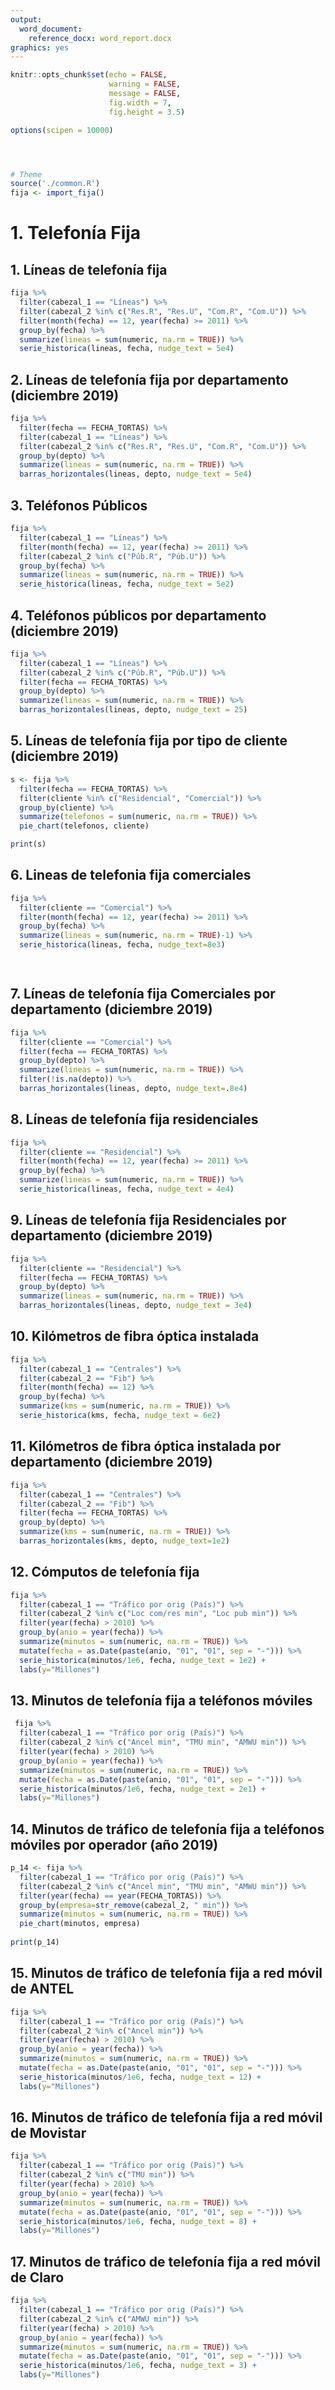 ```yaml
---
output:
  word_document:
    reference_docx: word_report.docx
graphics: yes
---
```


```r
knitr::opts_chunk$set(echo = FALSE, 
                      warning = FALSE,
                      message = FALSE,
                      fig.width = 7, 
                      fig.height = 3.5)

options(scipen = 10000)




# Theme
source('./common.R')
fija <- import_fija()

```


# 1. Telefonía Fija

## 1. Líneas de telefonía fija

```r

fija %>% 
  filter(cabezal_1 == "Líneas") %>% 
  filter(cabezal_2 %in% c("Res.R", "Res.U", "Com.R", "Com.U")) %>% 
  filter(month(fecha) == 12, year(fecha) >= 2011) %>% 
  group_by(fecha) %>% 
  summarize(lineas = sum(numeric, na.rm = TRUE)) %>% 
  serie_historica(lineas, fecha, nudge_text = 5e4)


```

## 2. Líneas de telefonía fija por departamento (diciembre 2019)

```r

fija %>% 
  filter(fecha == FECHA_TORTAS) %>% 
  filter(cabezal_1 == "Líneas") %>% 
  filter(cabezal_2 %in% c("Res.R", "Res.U", "Com.R", "Com.U")) %>% 
  group_by(depto) %>% 
  summarize(lineas = sum(numeric, na.rm = TRUE)) %>% 
  barras_horizontales(lineas, depto, nudge_text = 5e4)

```

## 3. Teléfonos Públicos

```r
fija %>% 
  filter(cabezal_1 == "Líneas") %>% 
  filter(month(fecha) == 12, year(fecha) >= 2011) %>% 
  filter(cabezal_2 %in% c("Púb.R", "Púb.U")) %>% 
  group_by(fecha) %>% 
  summarize(lineas = sum(numeric, na.rm = TRUE)) %>% 
  serie_historica(lineas, fecha, nudge_text = 5e2)

```


## 4. Teléfonos públicos por departamento (diciembre 2019)
```r
fija %>% 
  filter(cabezal_1 == "Líneas") %>% 
  filter(cabezal_2 %in% c("Púb.R", "Púb.U")) %>% 
  filter(fecha == FECHA_TORTAS) %>% 
  group_by(depto) %>% 
  summarize(lineas = sum(numeric, na.rm = TRUE)) %>% 
  barras_horizontales(lineas, depto, nudge_text = 25)
```


\pagebreak

## 5. Líneas de telefonía fija por tipo de cliente (diciembre 2019)

```r
s <- fija %>% 
  filter(fecha == FECHA_TORTAS) %>% 
  filter(cliente %in% c("Residencial", "Comercial")) %>% 
  group_by(cliente) %>% 
  summarize(telefonos = sum(numeric, na.rm = TRUE)) %>% 
  pie_chart(telefonos, cliente)

print(s)

```

## 6. Lineas de telefonia fija comerciales
```r
fija %>% 
  filter(cliente == "Comercial") %>% 
  filter(month(fecha) == 12, year(fecha) >= 2011) %>% 
  group_by(fecha) %>% 
  summarize(lineas = sum(numeric, na.rm = TRUE)-1) %>% 
  serie_historica(lineas, fecha, nudge_text=8e3)

  
```

\pagebreak


## 7. Líneas de telefonía fija Comerciales por departamento (diciembre 2019)

```r

fija %>% 
  filter(cliente == "Comercial") %>% 
  filter(fecha == FECHA_TORTAS) %>% 
  group_by(depto) %>% 
  summarize(lineas = sum(numeric, na.rm = TRUE)) %>% 
  filter(!is.na(depto)) %>% 
  barras_horizontales(lineas, depto, nudge_text=.8e4)
```








## 8. Líneas de telefonía fija residenciales
```r
fija %>% 
  filter(cliente == "Residencial") %>% 
  filter(month(fecha) == 12, year(fecha) >= 2011) %>% 
  group_by(fecha) %>% 
  summarize(lineas = sum(numeric, na.rm = TRUE)) %>% 
  serie_historica(lineas, fecha, nudge_text = 4e4)
```


\pagebreak


## 9. Líneas de telefonía fija Residenciales por departamento (diciembre 2019)

```r
fija %>% 
  filter(cliente == "Residencial") %>% 
  filter(fecha == FECHA_TORTAS) %>% 
  group_by(depto) %>% 
  summarize(lineas = sum(numeric, na.rm = TRUE)) %>% 
  barras_horizontales(lineas, depto, nudge_text = 3e4)
```








## 10. Kilómetros de fibra óptica instalada
```r
fija %>% 
  filter(cabezal_1 == "Centrales") %>% 
  filter(cabezal_2 == "Fib") %>% 
  filter(month(fecha) == 12) %>% 
  group_by(fecha) %>%
  summarize(kms = sum(numeric, na.rm = TRUE)) %>% 
  serie_historica(kms, fecha, nudge_text = 6e2)
```

\pagebreak


## 11. Kilómetros de fibra óptica instalada por departamento (diciembre 2019)

```r
fija %>% 
  filter(cabezal_1 == "Centrales") %>% 
  filter(cabezal_2 == "Fib") %>% 
  filter(fecha == FECHA_TORTAS) %>% 
  group_by(depto) %>% 
  summarize(kms = sum(numeric, na.rm = TRUE)) %>% 
  barras_horizontales(kms, depto, nudge_text=1e2)
```




## 12. Cómputos de telefonía fija
```r
fija %>% 
  filter(cabezal_1 == "Tráfico por orig (País)") %>% 
  filter(cabezal_2 %in% c("Loc com/res min", "Loc pub min")) %>% 
  filter(year(fecha) > 2010) %>% 
  group_by(anio = year(fecha)) %>% 
  summarize(minutos = sum(numeric, na.rm = TRUE)) %>% 
  mutate(fecha = as.Date(paste(anio, "01", "01", sep = "-"))) %>% 
  serie_historica(minutos/1e6, fecha, nudge_text = 1e2) +
  labs(y="Millones")
```


\pagebreak


## 13. Minutos de telefonía fija a teléfonos móviles
```r
 fija %>% 
  filter(cabezal_1 == "Tráfico por orig (País)") %>% 
  filter(cabezal_2 %in% c("Ancel min", "TMU min", "AMWU min")) %>% 
  filter(year(fecha) > 2010) %>% 
  group_by(anio = year(fecha)) %>% 
  summarize(minutos = sum(numeric, na.rm = TRUE)) %>% 
  mutate(fecha = as.Date(paste(anio, "01", "01", sep = "-"))) %>% 
  serie_historica(minutos/1e6, fecha, nudge_text = 2e1) +
  labs(y="Millones")
```








## 14. Minutos de tráfico de telefonía fija a teléfonos móviles por operador (año 2019)


```r

p_14 <- fija %>% 
  filter(cabezal_1 == "Tráfico por orig (País)") %>% 
  filter(cabezal_2 %in% c("Ancel min", "TMU min", "AMWU min")) %>% 
  filter(year(fecha) == year(FECHA_TORTAS)) %>% 
  group_by(empresa=str_remove(cabezal_2, " min")) %>% 
  summarize(minutos = sum(numeric, na.rm = TRUE)) %>% 
  pie_chart(minutos, empresa)
  
print(p_14)
```


\pagebreak


## 15. Minutos de tráfico de telefonía fija a red móvil de ANTEL

```r
fija %>% 
  filter(cabezal_1 == "Tráfico por orig (País)") %>% 
  filter(cabezal_2 %in% c("Ancel min")) %>% 
  filter(year(fecha) > 2010) %>% 
  group_by(anio = year(fecha)) %>% 
  summarize(minutos = sum(numeric, na.rm = TRUE)) %>% 
  mutate(fecha = as.Date(paste(anio, "01", "01", sep = "-"))) %>% 
  serie_historica(minutos/1e6, fecha, nudge_text = 12) +
  labs(y="Millones")
```





## 16. Minutos de tráfico de telefonía fija a red móvil de Movistar

```r
fija %>% 
  filter(cabezal_1 == "Tráfico por orig (País)") %>% 
  filter(cabezal_2 %in% c("TMU min")) %>% 
  filter(year(fecha) > 2010) %>% 
  group_by(anio = year(fecha)) %>% 
  summarize(minutos = sum(numeric, na.rm = TRUE)) %>% 
  mutate(fecha = as.Date(paste(anio, "01", "01", sep = "-"))) %>% 
  serie_historica(minutos/1e6, fecha, nudge_text = 8) +
  labs(y="Millones")
```

\pagebreak


## 17. Minutos de tráfico de telefonía fija a red móvil de Claro

```r
fija %>% 
  filter(cabezal_1 == "Tráfico por orig (País)") %>% 
  filter(cabezal_2 %in% c("AMWU min")) %>% 
  filter(year(fecha) > 2010) %>% 
  group_by(anio = year(fecha)) %>% 
  summarize(minutos = sum(numeric, na.rm = TRUE)) %>% 
  mutate(fecha = as.Date(paste(anio, "01", "01", sep = "-"))) %>% 
  serie_historica(minutos/1e6, fecha, nudge_text = 3) +
  labs(y="Millones")
```


\pagebreak
